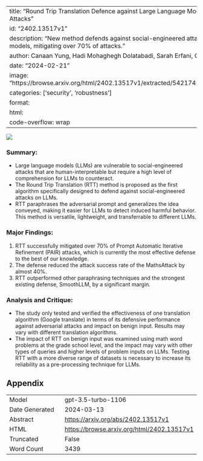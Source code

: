 
---
title: "Round Trip Translation Defence against Large Language Model Jailbreaking Attacks"
id: "2402.13517v1"
description: "New method defends against social-engineered attacks on large language models, mitigating over 70% of attacks."
author: Canaan Yung, Hadi Mohaghegh Dolatabadi, Sarah Erfani, Christopher Leckie
date: "2024-02-21"
image: "https://browse.arxiv.org/html/2402.13517v1/extracted/5421742/Figures/Figure1.png"
categories: ['security', 'robustness']
format:
  html:
    code-overflow: wrap
---

![](https://browse.arxiv.org/html/2402.13517v1/extracted/5421742/Figures/Figure1.png)

### **Summary:**
- Large language models (LLMs) are vulnerable to social-engineered attacks that are human-interpretable but require a high level of comprehension for LLMs to counteract.
- The Round Trip Translation (RTT) method is proposed as the first algorithm specifically designed to defend against social-engineered attacks on LLMs.
- RTT paraphrases the adversarial prompt and generalizes the idea conveyed, making it easier for LLMs to detect induced harmful behavior. This method is versatile, lightweight, and transferrable to different LLMs.

### **Major Findings:**
1. RTT successfully mitigated over 70% of Prompt Automatic Iterative Refinement (PAIR) attacks, which is currently the most effective defense to the best of our knowledge.
2. The defense reduced the attack success rate of the MathsAttack by almost 40%.
3. RTT outperformed other paraphrasing techniques and the strongest existing defense, SmoothLLM, by a significant margin.

### **Analysis and Critique:**
- The study only tested and verified the effectiveness of one translation algorithm (Google translate) in terms of its defensive performance against adversarial attacks and impact on benign input. Results may vary with different translation algorithms.
- The impact of RTT on benign input was examined using math word problems at the grade school level, and the impact may vary with other types of queries and higher levels of problem inputs on LLMs. Testing RTT with a more diverse range of datasets is necessary to increase its reliability as a pre-processing technique for LLMs.

## Appendix

|          |          |
|----------|----------|
| Model     | gpt-3.5-turbo-1106       |
| Date Generated     | 2024-03-13       |
| Abstract | [https://arxiv.org/abs/2402.13517v1](https://arxiv.org/abs/2402.13517v1)        |
| HTML     | [https://browse.arxiv.org/html/2402.13517v1](https://browse.arxiv.org/html/2402.13517v1)       |
| Truncated       | False       |
| Word Count       | 3439       |